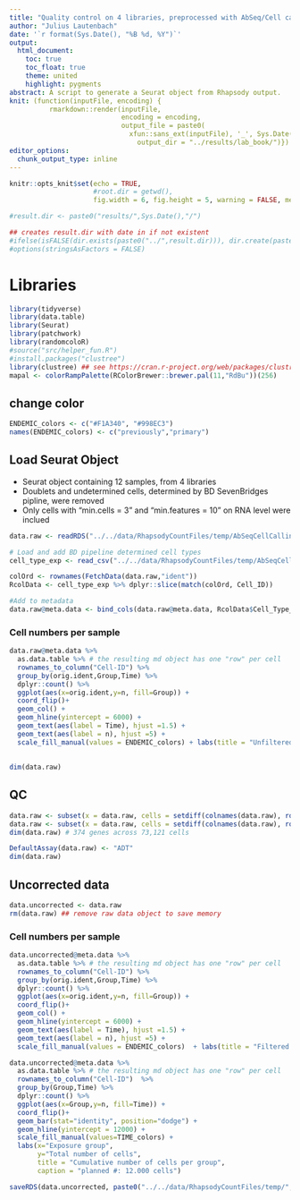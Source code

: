 ```yaml
---
title: "Quality control on 4 libraries, preprocessed with AbSeq/Cell calling pipeline"
author: "Julius Lautenbach"
date: '`r format(Sys.Date(), "%B %d, %Y")`'
output:
  html_document:
    toc: true
    toc_float: true
    theme: united
    highlight: pygments
abstract: A script to generate a Seurat object from Rhapsody output.
knit: (function(inputFile, encoding) {
          rmarkdown::render(inputFile,
                            encoding = encoding, 
                            output_file = paste0(
                              xfun::sans_ext(inputFile), '_', Sys.Date(), '.html'),
                                output_dir = "../results/lab_book/")})
editor_options: 
  chunk_output_type: inline
---
```



```r
knitr::opts_knit$set(echo = TRUE, 
                     #root.dir = getwd(), 
                     fig.width = 6, fig.height = 5, warning = FALSE, message = FALSE)

#result.dir <- paste0("results/",Sys.Date(),"/")

## creates result.dir with date in if not existent
#ifelse(isFALSE(dir.exists(paste0("../",result.dir))), dir.create(paste0("../",result.dir),recursive = TRUE),"Result directory for today exists already!")
#options(stringsAsFactors = FALSE) 
```


# Libraries
```r
library(tidyverse)
library(data.table)
library(Seurat)
library(patchwork)
library(randomcoloR)
#source("src/helper_fun.R")
#install.packages("clustree")
library(clustree) ## see https://cran.r-project.org/web/packages/clustree/vignettes/clustree.html for explanation
mapal <- colorRampPalette(RColorBrewer::brewer.pal(11,"RdBu"))(256)
```

## change color
```r
ENDEMIC_colors <- c("#F1A340", "#998EC3")
names(ENDEMIC_colors) <- c("previously","primary")
```

## Load Seurat Object
* Seurat object containing 12 samples, from 4 libraries
* Doublets and undetermined cells, determined by BD SevenBridges pipline, were removed
* Only cells with "min.cells = 3" and "min.features = 10" on RNA level were inclued

```r
data.raw <- readRDS("../../data/RhapsodyCountFiles/temp/AbSeqCellCalling_MalariaTraveller_RhapsodyLibraries_SeuratObeject.rds")# AbSeqCellCalling_MalariaTraveller_RhapsodyLibraries_SeuratObeject.rds")#RhapsodyCountFiles/temp/2023-12-22AbSeqCellCalling_MalariaTraveller_RhapsodyLibraries_SeuratObeject.rds")#data/SeuratObjects/2021-09-21_AbseqCellCall_MalariaTraveller_RhapsodyLibraries_SeuratObeject.rds")

# Load and add BD pipeline determined cell types
cell_type_exp <- read_csv("../../data/RhapsodyCountFiles/temp/AbSeqCellCalling_MalariaTraveller_RhapsodyLibraries_CellTypeExperimental.csv")#1_AbseqCellCall_MalariaTraveller_RhapsodyLibraries_CellTypeExperimental.csv")

colOrd <- rownames(FetchData(data.raw,"ident"))
RcolData <- cell_type_exp %>% dplyr::slice(match(colOrd, Cell_ID))

#Add to metadata 
data.raw@meta.data <- bind_cols(data.raw@meta.data, RcolData$Cell_Type_Experimental) %>% rename(Cell_Type_Experimental = "...10")
```

### Cell numbers per sample

```r
data.raw@meta.data %>%
  as.data.table %>% # the resulting md object has one "row" per cell
  rownames_to_column("Cell-ID") %>% 
  group_by(orig.ident,Group,Time) %>% 
  dplyr::count() %>% 
  ggplot(aes(x=orig.ident,y=n, fill=Group)) +
  coord_flip()+
  geom_col() +
  geom_hline(yintercept = 6000) +
  geom_text(aes(label = Time), hjust =1.5) + 
  geom_text(aes(label = n), hjust =5) + 
  scale_fill_manual(values = ENDEMIC_colors) + labs(title = "Unfiltered raw data")
```


##
```r
dim(data.raw)
```

## QC
```r
data.raw <- subset(x = data.raw, cells = setdiff(colnames(data.raw), rownames(data.raw@meta.data)[which(data.raw@meta.data$nCount_RNA > 2000 & data.raw@meta.data$nFeature_RNA < 100)]))
data.raw <- subset(x = data.raw, cells = setdiff(colnames(data.raw), rownames(data.raw@meta.data)[which(data.raw@meta.data$nCount_RNA > 4000)])) 
dim(data.raw) # 374 genes across 73,121 cells 
```
```r
DefaultAssay(data.raw) <- "ADT"
dim(data.raw) 
```

## Uncorrected data
```r
data.uncorrected <- data.raw
rm(data.raw) ## remove raw data object to save memory
```

### Cell numbers per sample

```r
data.uncorrected@meta.data %>%
  as.data.table %>% # the resulting md object has one "row" per cell
  rownames_to_column("Cell-ID") %>% 
  group_by(orig.ident,Group,Time) %>% 
  dplyr::count() %>% 
  ggplot(aes(x=orig.ident,y=n, fill=Group)) +
  coord_flip()+
  geom_col() +
  geom_hline(yintercept = 6000) +
  geom_text(aes(label = Time), hjust =1.5) + 
  geom_text(aes(label = n), hjust =5) + 
  scale_fill_manual(values = ENDEMIC_colors)  + labs(title = "Filtered raw data")
```

```r
data.uncorrected@meta.data %>%
  as.data.table %>% # the resulting md object has one "row" per cell
  rownames_to_column("Cell-ID")  %>% 
  group_by(Group,Time) %>% 
  dplyr::count() %>% 
  ggplot(aes(x=Group,y=n, fill=Time)) +
  coord_flip()+
  geom_bar(stat="identity", position="dodge") +
  geom_hline(yintercept = 12000) +
  scale_fill_manual(values=TIME_colors) +
  labs(x="Exposure group",
       y="Total number of cells",
       title = "Cumulative number of cells per group",
       caption = "planned #: 12.000 cells") 
```


```r
saveRDS(data.uncorrected, paste0("../../data/RhapsodyCountFiles/temp/","AbSeq_Cell_Calling_qc.rds"))
```

